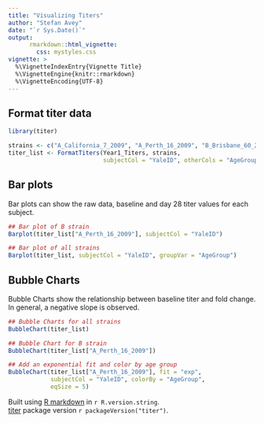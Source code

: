 ```yaml
---
title: "Visualizing Titers"
author: "Stefan Avey"
date: "`r Sys.Date()`"
output: 
      rmarkdown::html_vignette:
        css: mystyles.css
vignette: >
  %\VignetteIndexEntry{Vignette Title}
  %\VignetteEngine{knitr::rmarkdown}
  %\VignetteEncoding{UTF-8}
---
```


## Format titer data
```r
library(titer)

strains <- c("A_California_7_2009", "A_Perth_16_2009", "B_Brisbane_60_2008")
titer_list <- FormatTiters(Year1_Titers, strains,
                           subjectCol = "YaleID", otherCols = "AgeGroup")

```

## Bar plots

Bar plots can show the raw data, baseline and day 28 titer values for each subject.

```r

## Bar plot of B strain
Barplot(titer_list["A_Perth_16_2009"], subjectCol = "YaleID")

## Bar plot of all strains
Barplot(titer_list, subjectCol = "YaleID", groupVar = "AgeGroup")

```

## Bubble Charts

Bubble Charts show the relationship between baseline titer and fold change. In general, a negative slope is observed.

```r

## Bubble Charts for all strains
BubbleChart(titer_list)

## Bubble Chart for B strain
BubbleChart(titer_list["A_Perth_16_2009"])

## Add an exponential fit and color by age group
BubbleChart(titer_list["A_Perth_16_2009"], fit = "exp",
            subjectCol = "YaleID", colorBy = "AgeGroup",
            eqSize = 5)

```

<!-- Add footer to HTML -->
<div id="footer" class="footer">
<footer>
Built using <a href="http://rmarkdown.rstudio.com/index.html" target="_blank">R markdown</a> in `r R.version.string`.<br>
<a href="https://github.com/stefanavey/titer" target="_blank">titer</a> package version `r packageVersion("titer")`.
</footer>
</div>
